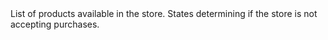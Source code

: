 <ParamField body="cartProducts" type="ProductCart[]">
  List of products available in the store.
</ParamField>

<ParamField body="storeClosed" type="boolean">
  States determining if the store is not accepting purchases.
</ParamField>
